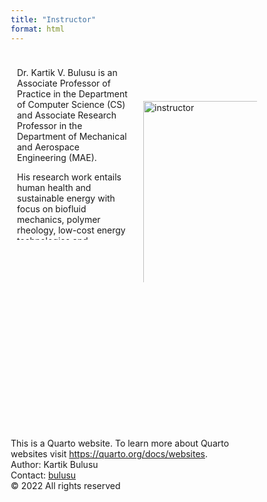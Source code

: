 ```yaml
---
title: "Instructor"
format: html
---
```


<style>
* {
  box-sizing: border-box;
}
/* Create two equal columns that floats next to each other */
.column {
  float: left;
  width: 50%;
  padding: 10px;
  height: 300px; /* Should be removed. Only for demonstration */
}

/* Clear floats after the columns */
.row:after {
  content: "";
  display: table;
  clear: both;
}
</style>

<div class="row">
 <div class="column">
 <p>Dr. Kartik V. Bulusu is an Associate Professor of Practice in the Department of Computer Science (CS) and Associate Research Professor in the Department of Mechanical and Aerospace Engineering (MAE). </p>
 
 <p>His research work entails human health and sustainable energy with focus on biofluid mechanics, polymer rheology, low-cost energy technologies and applications of wavelet transforms. 
 <p>He is also working on AI-on-the-edge applications using low-power devices. In his free time, he is loves to tinker with electronics and design low-cost experiments for research and education.</p>
 <p>Dr. Bulusu has been developing low-cost ejector technologies refrigeration in disaster-prone regions and humanitarian needs. </p>
 <p><strong>Office hours:</strong> On-demand <br>(please reach out via email!)</p>
 <p><strong>Location:</strong> Zoom or in-person</p>
 </div>


<br><br><br><br>
 <div class="column">
 <!-- "float: left;  -->
 <img src="/images/20160728facultybioshots_SEAS_GWU_40.jpg" alt="instructor" style="object-fit:contain width:400px;height:400px; margin-right: 10px;" /><br><br><br><br>
 <p><strong>Campus Address:</strong> Currently SEH 3640</p>
 <p><strong>E-mail:</strong> bulusu at gwu dot edu</p>
 </div>
</div>
<br><br><br><br><br><br><br><br><br><br><br><br><br>


<!-- 
### Instructor contacts
<p>Campus Address: SEH 3640</p>
<p>E-mail: bulusu at gwu dot edu</p>
<p>Office hours: On-demand (please reach out via email or Slack!)</p>
<p>Location: Blackboard Collaborate Course Room</p> -->

<footer>
  <p>This is a Quarto website. To learn more about Quarto websites visit <https://quarto.org/docs/websites>.<br>
  Author: Kartik Bulusu<br>
  Contact: <a href="mailto:bulusu@gwu.edu">bulusu</a><br>
  &copy; 2022 All rights reserved</p>
</footer>